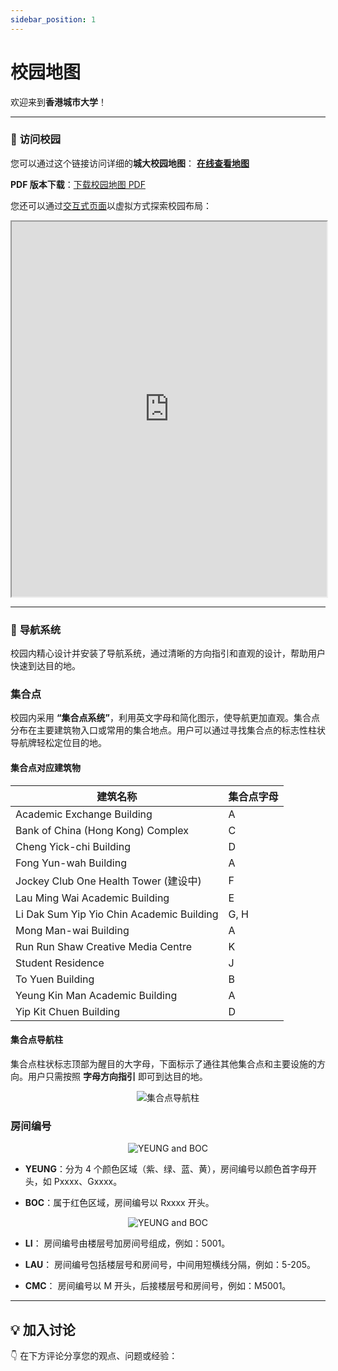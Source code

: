 ```yaml
---
sidebar_position: 1
---
```



# 校园地图
欢迎来到**香港城市大学**！

---

### 📍 **访问校园**
您可以通过这个链接访问详细的**城大校园地图**：
[**在线查看地图**](https://www.cityu.edu.hk/about/campus/map)

**PDF 版本下载**：[下载校园地图 PDF](https://www.cityu.edu.hk/cdo/download/CampusDirectory.pdf)

您还可以通过[交互式页面](https://www.cityu.edu.hk/tour/)以虚拟方式探索校园布局：
<div align="center" className={styles.imageContainer}>
    <iframe
        className={styles.heroImage}
        src="https://www.cityu.edu.hk/tour/"
        width="100%"
        height="600"
        >
    </iframe>
</div>



---

### 🧭 **导航系统**
校园内精心设计并安装了导航系统，通过清晰的方向指引和直观的设计，帮助用户快速到达目的地。
### 集合点
校园内采用 **“集合点系统”**，利用英文字母和简化图示，使导航更加直观。集合点分布在主要建筑物入口或常用的集合地点。用户可以通过寻找集合点的标志性柱状导航牌轻松定位目的地。

#### 集合点对应建筑物
| **建筑名称**                              | **集合点字母** |
|-----------------------------------------|----------------|
| Academic Exchange Building              | A              |
| Bank of China (Hong Kong) Complex       | C              |
| Cheng Yick-chi Building                 | D              |
| Fong Yun-wah Building                   | A              |
| Jockey Club One Health Tower (建设中)     | F              |
| Lau Ming Wai Academic Building          | E              |
| Li Dak Sum Yip Yio Chin Academic Building | G, H          |
| Mong Man-wai Building                   | A              |
| Run Run Shaw Creative Media Centre      | K              |
| Student Residence                       | J              |
| To Yuen Building                        | B              |
| Yeung Kin Man Academic Building         | A              |
| Yip Kit Chuen Building                  | D              |

#### 集合点导航柱
集合点柱状标志顶部为醒目的大字母，下面标示了通往其他集合点和主要设施的方向。用户只需按照 **字母方向指引** 即可到达目的地。
<div align="center" className={styles.imageContainer}>
    <img
        className={styles.heroImage}
        src="/CityU/img/Gathering-Point.png"
        alt="集合点导航柱"
        style={{
            width: "80%",
            maxWidth: "600px"
        }}
    />
</div>

### **房间编号**
<div align="center" className={styles.imageContainer}>
    <img
        className={styles.heroImage}
        src="/CityU/img/campus.png"
        alt="YEUNG and BOC"
        style={{
            width: "80%",
            maxWidth: "600px",
        }}
    />
</div>

- **YEUNG**：分为 4 个颜色区域（紫、绿、蓝、黄），房间编号以颜色首字母开头，如 Pxxxx、Gxxxx。

- **BOC**：属于红色区域，房间编号以 Rxxxx 开头。

<div align="center" className={styles.imageContainer}>
    <img
        className={styles.heroImage}
        src="/CityU/img/yeung.png"
        alt="YEUNG and BOC"
        style={{
            width: "80%",
            maxWidth: "600px",
        }}
    />
</div>

- **LI**：
房间编号由楼层号加房间号组成，例如：5001。

- **LAU**：
房间编号包括楼层号和房间号，中间用短横线分隔，例如：5-205。

- **CMC**：
房间编号以 M 开头，后接楼层号和房间号，例如：M5001。

---

## **💡 加入讨论**

👇 在下方评论分享您的观点、问题或经验：
<Utterances />
